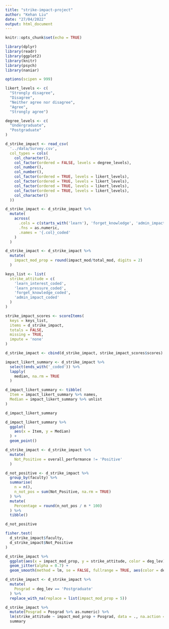 ```yaml
---
title: "strike-impact-project"
author: "Kehan Liu"
date: "27/04/2022"
output: html_document
---
```


```r
knitr::opts_chunk$set(echo = TRUE)

library(dplyr)
library(readr)
library(ggplot2)
library(knitr)
library(psych)
library(naniar)

options(scipen = 999)

likert_levels <- c(
  "Strongly disagree", 
  "Disagree", 
  "Neither agree nor disagree", 
  "Agree", 
  "Strongly agree") 

degree_levels <- c(
  "Undergraduate",
  "Postgraduate"
)

d_strike_impact <- read_csv(
  '../data/Survey.csv',
  col_types = cols(
    col_character(),
    col_factor(ordered = FALSE, levels = degree_levels),
    col_number(),
    col_number(),
    col_factor(ordered = TRUE, levels = likert_levels),
    col_factor(ordered = TRUE, levels = likert_levels),
    col_factor(ordered = TRUE, levels = likert_levels),
    col_factor(ordered = TRUE, levels = likert_levels),
    col_character()
  ))

d_strike_impact <- d_strike_impact %>%
  mutate(
    across(
      .cols = c(starts_with('learn'), 'forget_knowledge', 'admin_impact'),
      .fns = as.numeric,
      .names = '{.col}_coded'
    )
  )

d_strike_impact <- d_strike_impact %>%
  mutate(
    impact_mod_prop = round(impact_mod/total_mod, digits = 2)
  )

keys_list <- list(
  strike_attitude = c(
    'learn_interest_coded',
    'learn_pressure_coded',
    'forget_knowledge_coded',
    'admin_impact_coded'
  )
)

strike_impact_scores <- scoreItems(
  keys = keys_list,
  items = d_strike_impact,
  totals = FALSE,
  missing = TRUE, 
  impute = 'none'
)

d_strike_impact <- cbind(d_strike_impact, strike_impact_scores$scores)

```


```r
impact_likert_summary <- d_strike_impact %>%
  select(ends_with('_coded')) %>%
  lapply(
    median, na.rm = TRUE
  )

d_impact_likert_summary <- tibble(
  Item = impact_likert_summary %>% names,
  Median = impact_likert_summary %>% unlist
)

d_impact_likert_summary

d_impact_likert_summary %>%
  ggplot(
    aes(x = Item, y = Median)
  ) +
  geom_point()
```


```r
d_strike_impact <- d_strike_impact %>%
  mutate(
    Not_Positive = overall_performance != 'Positive'
  )

d_not_positive <- d_strike_impact %>%
  group_by(faculty) %>%
  summarise(
    n = n(),
    n_not_pos = sum(Not_Positive, na.rm = TRUE)
  ) %>%
  mutate(
    Percentage = round(n_not_pos / n * 100)
  ) %>%
  tibble()

d_not_positive

fisher.test(
  d_strike_impact$faculty,
  d_strike_impact$Not_Positive
)

```

```r
d_strike_impact %>%
  ggplot(aes(x = impact_mod_prop, y = strike_attitude, color = deg_lev)) +
  geom_jitter(alpha = 0.7) +
  geom_smooth(method = lm, se = FALSE, fullrange = TRUE, aes(color = deg_lev))

```


```r
d_strike_impact <- d_strike_impact %>%
  mutate(
    Posgrad = deg_lev == 'Postgraduate'
  ) %>%
  replace_with_na(replace = list(impact_mod_prop = 5))

d_strike_impact %>%
  mutate(Posgrad = Posgrad %>% as.numeric) %>%
  lm(strike_attitude ~ impact_mod_prop + Posgrad, data = ., na.action = na.exclude) %>%
  summary

```






